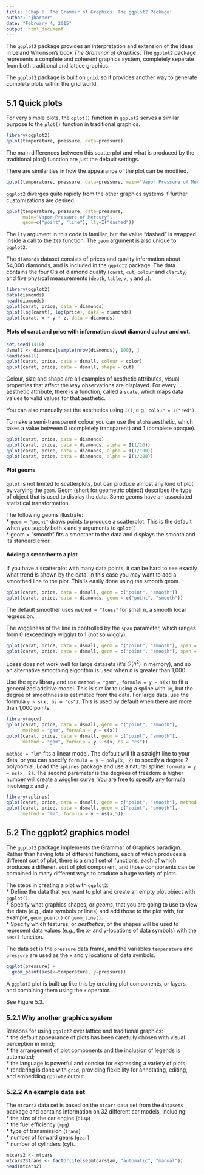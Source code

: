 ```yaml
---
title: 'Chap 5: The Grammar of Graphics: The ggplot2 Package'
author: "jharner"
date: "February 4, 2015"
output: html_document
---
```


The `ggplot2` package provides an interpretation and extension of the ideas in Leland Wilkinson’s book *The Grammar of Graphics*. The `ggplot2` package represents a complete and coherent graphics system, completely separate from both traditional and lattice graphics.

The `ggplot2` package is built on `grid`, so it provides another way to generate complete plots within the grid world.

## 5.1 Quick plots

For very simple plots, the `qplot()` function in `ggplot2` serves a similar purpose to the `plot()` function in traditional graphics.
```r
library(ggplot2)
qplot(temperature, pressure, data=pressure)
```

The main differences between this scatterplot and what is produced by the traditional plot() function are just the default settings.

There are similarities in how the appearance of the plot can be modified.
```r
qplot(temperature, pressure, data=pressure, main="Vapor Pressure of Mercury")
```

`ggplot2` diverges quite rapidly from the other graphics systems if further customizations are desired.
```r
qplot(temperature, pressure, data=pressure,
      main="Vapor Pressure of Mercury",
      geom=c("point", "line"), lty=I("dashed"))
```

The `lty` argument in this code is familiar, but the value "dashed" is wrapped
inside a call to the `I()` function. The `geom` argument is also unique to `ggplot2`.

The `diamonds` dataset consists of prices and quality information about 54,000 diamonds, and is included in the `ggplot2` package. The data contains the four C’s of diamond quality (`carat`, `cut`, `colour` and `clarity`) and five physical measurements (`depth`, `table`, `x`, `y` and `z`).
```r
library(ggplot2)
data(diamonds)
head(diamonds)
qplot(carat, price, data = diamonds) 
qplot(log(carat), log(price), data = diamonds)
qplot(carat, x * y * z, data = diamonds)
```

#### Plots of carat and price with information about diamond colour and cut.

```r
set.seed(1410)
dsmall <- diamonds[sample(nrow(diamonds), 100), ]
head(dsmall)
qplot(carat, price, data = dsmall, colour = color)
qplot(carat, price, data = dsmall, shape = cut)
```

Colour, size and shape are all examples of aesthetic attributes, visual
properties that affect the way observations are displayed. For every aesthetic attribute, there is a function, called a `scale`, which maps data values to valid values for that aesthetic.

You can also manually set the aesthetics using `I()`, e.g., `colour = I("red")`.

To make a semi-transparent colour you can use the `alpha` aesthetic, which takes a value between 0 (completely transparent) and 1 (complete opaque).
```r
qplot(carat, price, data = diamonds)
qplot(carat, price, data = diamonds, alpha = I(1/10))
qplot(carat, price, data = diamonds, alpha = I(1/100))
qplot(carat, price, data = diamonds, alpha = I(1/200))
```

#### Plot geoms

`qplot` is not limited to scatterplots, but can produce almost any kind of plot by varying the `geom`. Geom (short for geometric object) describes the type of object that is used to display the data. Some geoms have an associated
statistical transformation.

The following geoms illustrate:  
* `geom = "point"` draws points to produce a scatterplot. This is the default when you supply both `x` and `y` arguments to `qplot()`.  
* geom = "smooth" fits a smoother to the data and displays the smooth and its standard error.  

#### Adding a smoother to a plot

If you have a scatterplot with many data points, it can be hard to see exactly
what trend is shown by the data. In this case you may want to add a smoothed
line to the plot. This is easily done using the smooth geom.
```r
qplot(carat, price, data = dsmall, geom = c("point", "smooth"))
qplot(carat, price, data = diamonds, geom = c("point", "smooth"))
```

The default smoother uses `method = "loess"` for small n, a smooth local regression.

The wiggliness of the line is controlled by the `span` parameter, which ranges from 0 (exceedingly wiggly) to 1 (not so wiggly).
```r
qplot(carat, price, data = dsmall, geom = c("point", "smooth"), span = 0.2)
qplot(carat, price, data = dsmall, geom = c("point", "smooth"), span = 1)
```

Loess does not work well for large datasets (it’s $O(n^2)$ in memory), and so
an alternative smoothing algorithm is used when $n$ is greater than 1,000.

Use the `mgcv` library and use `method = "gam", formula = y ∼ s(x)` to fit a generalized additive model. This is similar to using a spline with `lm`, but the degree of smoothness is estimated from the data. For large data, use the formula `y ~ s(x, bs = "cs")`. This is used by default when there are more than 1,000 points.
```r
library(mgcv)
qplot(carat, price, data = dsmall, geom = c("point", "smooth"),
      method = "gam", formula = y ~ s(x))
qplot(carat, price, data = dsmall, geom = c("point", "smooth"), 
      method = "gam", formula = y ~ s(x, bs = "cs"))
```

`method = "lm"` fits a linear model. The default will fit a straight line to your data, or you can specify `formula = y ~ poly(x, 2)` to specify a degree 2 polynomial. Load the `splines` package and use a natural spline: `formula = y ~ ns(x, 2)`. The second parameter is the degrees of freedom: a higher number will create a wigglier curve. You are free to specify any formula involving `x` and `y`. 
```r
library(splines)
qplot(carat, price, data = dsmall, geom = c("point", "smooth"), method = "lm")
qplot(carat, price, data = dsmall, geom = c("point", "smooth"),
      method = "lm", formula = y ~ ns(x,5))
```

## 5.2 The ggplot2 graphics model

The `ggplot2` package implements the Grammar of Graphics paradigm. Rather than having lots of different functions, each of which produces a different sort of plot, there is a small set of functions, each of which produces a different sort of plot component, and those components can be combined in many different ways to produce a huge variety of plots.

The steps in creating a plot with `ggplot2`:  
* Define the data that you want to plot and create an empty plot object with `ggplot()`.  
* Specify what graphics shapes, or *geoms*, that you are going to use to view the data (e.g., data symbols or lines) and add those to the plot with, for example, `geom_point()` or `geom_line()`.  
* Specify which features, or *aesthetics*, of the shapes will be used to represent data values (e.g., the x- and y-locations of data symbols) with the `aes()` function.  

The data set is the `pressure` data frame, and the variables `temperature` and `pressure` are used as the x and y locations of data symbols.
```r
ggplot(pressure) +
  geom_point(aes(x=temperature, y=pressure))
```

A `ggplot2` plot is built up like this by creating plot components, or layers, and combining them using the `+` operator.

See Figure 5.3.

### 5.2.1 Why another graphics system

Reasons for using `ggplot2` over lattice and traditional graphics:  
* the default appearance of plots has been carefully chosen with visual perception in mind;  
* the arrangement of plot components and the inclusion of legends is automated;  
* the language  is powerful and concise for expressing a variety of plots;  
* rendering is done with `grid`, providing flexibility for annotating, editing, and embedding `ggplot2` output.  

### 5.2.2 An example data set

The `mtcars2` data set is based on the `mtcars` data set from the `datasets` package and contains information on 32 different car models, including:  
* the size of the car engine (`disp`)  
* the fuel efficiency (`mpg`)  
* type of transmission (`trans`)  
* number of forward gears (`gear`)  
* number of cylinders (cyl).  

```r
mtcars2 <- mtcars
mtcars2$trans <- factor(ifelse(mtcars$am, "automatic", "manual"))
head(mtcars2)
```

